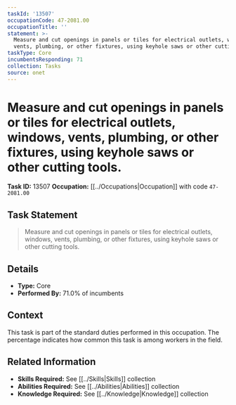 ```yaml
---
taskId: '13507'
occupationCode: 47-2081.00
occupationTitle: ''
statement: >-
  Measure and cut openings in panels or tiles for electrical outlets, windows,
  vents, plumbing, or other fixtures, using keyhole saws or other cutting tools.
taskType: Core
incumbentsResponding: 71
collection: Tasks
source: onet
---
```

# Measure and cut openings in panels or tiles for electrical outlets, windows, vents, plumbing, or other fixtures, using keyhole saws or other cutting tools.

**Task ID:** 13507
**Occupation:** [[../Occupations|Occupation]] with code `47-2081.00`

## Task Statement

> Measure and cut openings in panels or tiles for electrical outlets, windows, vents, plumbing, or other fixtures, using keyhole saws or other cutting tools.

## Details

- **Type:** Core
- **Performed By:** 71.0% of incumbents

## Context

This task is part of the standard duties performed in this occupation. The percentage indicates how common this task is among workers in the field.

## Related Information

- **Skills Required:** See [[../Skills|Skills]] collection
- **Abilities Required:** See [[../Abilities|Abilities]] collection
- **Knowledge Required:** See [[../Knowledge|Knowledge]] collection
